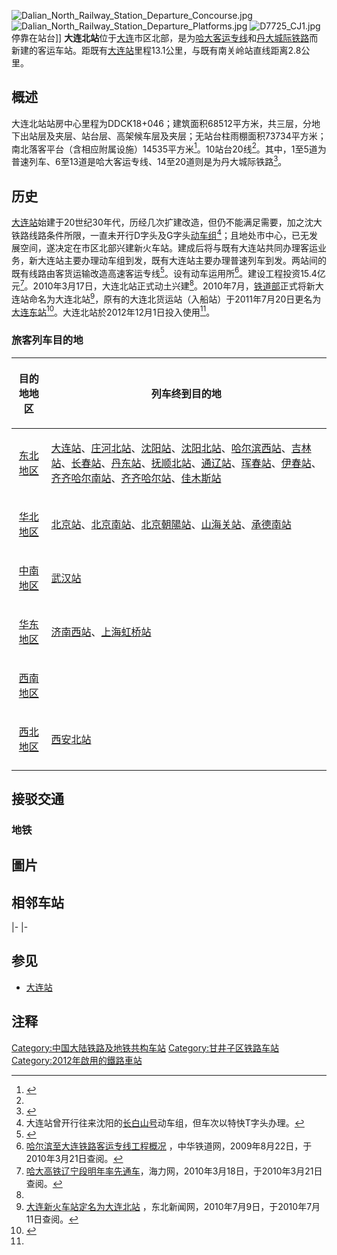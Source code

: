 {{Infobox China railway station
|车站名称 = 大連北站
|图片 = Dalian North Railway Station 2017.jpg
|图片介绍 = 大連北站南广场
|其他名称 = 
|英文名称 = Dalianbei Railway Station<ref>{{Cite web|title=铁道部:火车站名含"东西南北"统一改用拼音|url=http://news.sina.com.cn/o/2012-09-18/080725196193.shtml|accessdate=2020-07-02|work=news.sina.com.cn|archive-date=2017-07-30|archive-url=https://web.archive.org/web/20170730073100/http://news.sina.com.cn/o/2012-09-18/080725196193.shtml|dead-url=no}}</ref><ref>{{cite journal|author=[[铁道部运输局|铁道部运输局]]|journal=铁路客货运输专刊|year=2012|issue=4|title=关于明确铁路车站站名英文译法的通知 |id = 运营运调电[2012]1911号 |page = 6}}</ref>
|车站代码 = 53520<ref>{{cite web|url=http://hyfw.12306.cn/hyinfo/action/FwcszsAction_index?type=1|title=营业站服务信息查询|publisher=[[中国铁路客户服务中心|中国铁路客户服务中心]]|accessdate=2018-05-09|archive-date=2016-11-06|archive-url=https://web.archive.org/web/20161106075157/http://hyfw.12306.cn/hyinfo/action/FwcszsAction_index?type=1|dead-url=no}}</ref>
|电报码 = DFT<ref>{{cite book|author=[[中华人民共和国铁道部|中华人民共和国铁道部]]|title=铁路电报站名略号（2012）|publisher=中国铁道出版社|location=北京|year=2012|unified=15113·3468|pages=21}}</ref>
|拼音码 = DLB
|车站位置 = [[中华人民共和国|中国]][[辽宁省|辽宁省]][[大连市|大连市]][[甘井子区|甘井子区]]华北路<ref>{{cite web|url=http://www.12306.cn/mormhweb/kyyyz/shenyang/201001/t20100124_1164.html|title=沈阳局集团公司客运站数据(车站)|publisher=[[中国铁路客户服务中心|中国铁路客户服务中心]]|accessdate=2018-05-10|archive-date=2017-12-05|archive-url=https://web.archive.org/web/20171205142631/http://www.12306.cn/mormhweb/kyyyz/shenyang/201001/t20100124_1164.html|dead-url=no}}</ref>
|坐标 = {{coord|39|0|57.07|N|121|36|9.17|E|format=dms|display=inline,title|region:CN-21_type:railwaystation}}
|归属 = [[中国铁路沈阳局集团|中国铁路沈阳局集团]][[大连站|大连站]]
|线路 = [[哈大客运专线|哈大客运专线]]<br>[[丹大城际铁路|丹大城际铁路]]<br>[[沈大铁路|沈大铁路]]
|车站等级 = [[一等站_(中国大陆)|一等站]]
|月台数目 = 10
|站台面 = 
|股道数目 = 20
}}
[[File:Dalian_North_Railway_Station_Departure_Concourse.jpg|thumb]]
[[File:Dalian_North_Railway_Station_Departure_Platforms.jpg|thumb]]
[[File:D7725_CJ1.jpg|thumb]]停靠在站台]]
'''大连北站'''位于[[大连|大连]]市区北部，是为[[哈大客运专线|哈大客运专线]]和[[丹大城际铁路|丹大城际铁路]]而新建的客运车站。距既有[[大连站|大连站]]里程13.1公里，与既有南关岭站直线距离2.8公里。

==概述==
大连北站站房中心里程为DDCK18+046；建筑面积68512平方米，共三层，分地下出站层及夹层、站台层、高架候车层及夹层；无站台柱雨棚面积73734平方米；南北落客平台（含相应附属设施）14535平方米<ref name="zhl">{{Cite web|title=新建哈尔滨至大连铁路客运专线新大连站站房工程施工总价承包招标资格预审公告|url=http://zb.z699.com/view/127249/|accessdate=2020-07-02|date=2010-02-08|publisher=筑路工程招标采购网|archiveurl=https://web.archive.org/web/20160312214607/http://zb.z699.com/view/127249/|archivedate=2016-03-12|dead-url=yes}}</ref>。10站台20线<ref name="nen"/>。其中，1至5道为普速列车、6至13道是哈大客运专线、14至20道则是为丹大城际铁路<ref>{{cite news|title=大连北站交通“零换乘”|url=http://ln.sina.com.cn/news/lnyw/2011-12-21/7432.html|work=天健网|publisher=新浪网|date=2011-12-21|accessdate=2021-05-22|archive-date=2021-05-22|archive-url=https://web.archive.org/web/20210522035510/http://ln.sina.com.cn/news/lnyw/2011-12-21/7432.html|dead-url=no}}</ref>。

==历史==
[[大连站|大连站]]始建于20世纪30年代，历经几次扩建改造，但仍不能满足需要，加之沈大铁路线路条件所限，一直未开行D字头及G字头[[动车组|动车组]]<ref>大连站曾开行往来沈阳的[[长白山号|长白山号]]动车组，但车次以特快T字头办理。</ref>；且地处市中心，已无发展空间，遂决定在市区北部兴建新火车站。建成后将与既有大连站共同办理客运业务，新大连站主要办理动车组到发，既有大连站主要办理普速列车到发。两站间的既有线路由客货运输改造高速客运专线<ref>{{Cite web|title=哈大高速铁路大连段雄姿乍现|url=http://qc.runsky.com/2009-07/15/content_3272782_2.htm|accessdate=2020-07-02|date=2009-07-15|publisher=大连天健网|archiveurl=https://web.archive.org/web/20160304221726/http://qc.runsky.com/2009-07/15/content_3272782_2.htm|archivedate=2016-03-04|dead-url=yes}}</ref>。设有动车运用所<ref>[http://www.chnrailway.com/news/2009822/2009822162719268019_1.shtml 哈尔滨至大连铁路客运专线工程概况] {{Wayback|url=http://www.chnrailway.com/news/2009822/2009822162719268019_1.shtml |date=20190813015424 }}，中华铁道网，2009年8月22日，于2010年3月21日查阅。</ref>。建设工程投资15.4亿元<ref name="hlz">[http://epaper.hilizi.com/html/2010-03/18/content_192316.htm 哈大高铁辽宁段明年率先通车]{{dead link|date=2017年12月 |bot=InternetArchiveBot |fix-attempted=yes }}，海力网，2010年3月18日，于2010年3月21日查阅。</ref>。2010年3月17日，大连北站正式动土兴建<ref name="hlz" />。2010年7月，[[中华人民共和国铁道部|铁道部]]正式将新大连站命名为大连北站<ref name="nen">[http://liaoning.nen.com.cn/liaoning/186/3543686.shtml 大连新火车站定名为大连北站] {{Wayback|url=http://liaoning.nen.com.cn/liaoning/186/3543686.shtml |date=20150619214446 }}，东北新闻网，2010年7月9日，于2010年7月11日查阅。</ref>，原有的大连北货运站（入船站）于2011年7月20日更名为[[大连东站|大连东站]]<ref>{{cite journal|author=铁道部运输局|title=运营运条电〔2011〕2136号 关于大连北站更名及浦口站命名事项的通知|journal=铁路客货运输专刊|year=2011|issue=4|publisher=中国铁道出版社|pages=32-33}}</ref>。大连北站於2012年12月1日投入使用<ref name="zhl" />。

=== 旅客列车目的地 ===
{| class="wikitable sortable" style="font-size: 90%"
!目的地地区
!列车终到目的地
|-
|<center>[[中国东北地区|东北地区]]
|[[大连站|大连站]]、[[庄河北站|庄河北站]]、[[沈阳站|沈阳站]]、[[沈阳北站|沈阳北站]]、[[哈尔滨西站|哈尔滨西站]]、[[吉林站|吉林站]]、[[长春站|长春站]]、[[丹东站|丹东站]]、[[抚顺北站|抚顺北站]]、[[通辽站|通辽站]]、[[珲春站|珲春站]]、[[伊春站|伊春站]]、[[齐齐哈尔南站|齐齐哈尔南站]]、[[齐齐哈尔站|齐齐哈尔站]]、[[佳木斯站|佳木斯站]]
|-
|<center>[[华北地区|华北地区]]
|[[北京站|北京站]]、[[北京南站|北京南站]]、[[北京朝阳站|北京朝陽站]]、[[山海关站|山海关站]]、[[承德南站|承德南站]]
|-
|<center>[[中国中南地区|中南地区]]
|[[武汉站|武汉站]]
|-
|<center>[[华东地区|华东地区]]
|[[济南西站|济南西站]]、[[上海虹桥站|上海虹桥站]]
|-
|<center>[[中国西南地区|西南地区]]
|
|-
|<center>[[中国西北地区|西北地区]]
|[[西安北站|西安北站]]
|-
|}

==接驳交通==
===地铁===
{{main|大连北站 (地铁)}}

==圖片==
{{Gallery
|File:Dalianbei Railway Station 20190923 204651 A.jpg|大連北站夜景
|File:Dalian North Railway Station Arrival Concourse.jpg|出站大厅
|File:Dalian North Railway Station (Dalian Metro)20190923 202829 A.jpg|地铁大连北站入口
}}

==相邻车站==
{{start rail box|[[中国铁路|中国铁路]]}}
{{Terminus}}
{{s-line|[[丹大快速铁路|丹大快速铁路]]}}
{{s-inop|[[金州站|金州站]]|{{站|丹东}}方向}}
|-
{{s-inop|[[周水子站|周水子站]]|{{站|大连}}方向}}
{{s-line|[[哈大高速铁路|哈大高速铁路]]<br />← 8km 大连北站 41km →}}
{{s-inop|[[金普站|金普站]]|{{站|哈尔滨西}}方向}}
|-
{{s-inop|[[南关岭站_(国铁)|南关岭站]]|{{站|大连}}方向}}
{{s-line|[[沈大铁路|沈大铁路]]}}
{{s-inop|[[金州站|金州站]]|{{站|沈阳}}方向}}
{{end box}}

== 参见 ==
* [[大连站|大连站]]

==注释==
{{commonscat|Dalianbei Railway Station}}
{{reflist}}
{{沈大铁路}}
{{哈大客运专线}}
{{丹大城际铁路}}
{{中国铁路一等客运站|沈}}
[[Category:中国大陆铁路及地铁共构车站|Category:中国大陆铁路及地铁共构车站]]
[[Category:甘井子区铁路车站|Category:甘井子区铁路车站]]
[[Category:2012年啟用的鐵路車站|Category:2012年啟用的鐵路車站]]